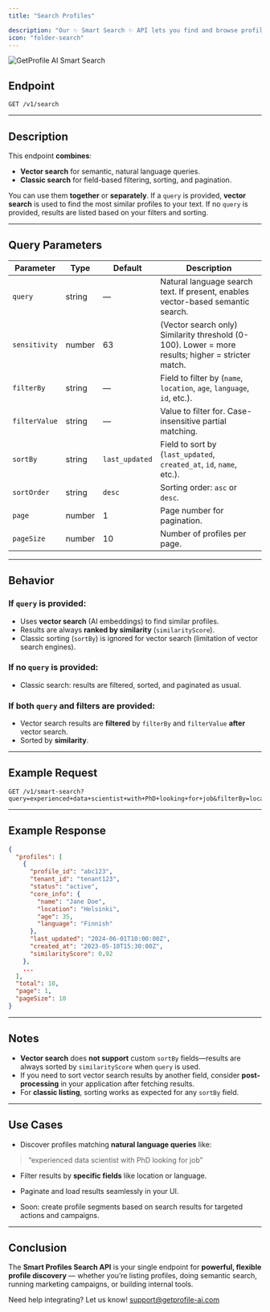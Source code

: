 ```yaml
---
title: "Search Profiles"

description: "Our ✨ Smart Search ✨ API lets you find and browse profiles using both semantic vector search and classic search features like filtering, sorting, and pagination—all in a single request."
icon: "folder-search"
---
```


![GetProfile AI Smart Search](/images/smart-search.png)

## Endpoint

```http
GET /v1/search
```

---

## Description

This endpoint **combines**:

- **Vector search** for semantic, natural language queries.
- **Classic search** for field-based filtering, sorting, and pagination.

You can use them **together** or **separately**. If a `query` is provided, **vector search** is used to find the most similar profiles to your text. If no `query` is provided, results are listed based on your filters and sorting.

---

## Query Parameters

| Parameter     | Type   | Default        | Description                                                                                       |
| ------------- | ------ | -------------- | ------------------------------------------------------------------------------------------------- |
| `query`       | string | —              | Natural language search text. If present, enables vector-based semantic search.                   |
| `sensitivity` | number | 63             | (Vector search only) Similarity threshold (0-100). Lower = more results; higher = stricter match. |
| `filterBy`    | string | —              | Field to filter by (`name`, `location`, `age`, `language`, `id`, etc.).                           |
| `filterValue` | string | —              | Value to filter for. Case-insensitive partial matching.                                           |
| `sortBy`      | string | `last_updated` | Field to sort by (`last_updated`, `created_at`, `id`, `name`, etc.).                              |
| `sortOrder`   | string | `desc`         | Sorting order: `asc` or `desc`.                                                                   |
| `page`        | number | 1              | Page number for pagination.                                                                       |
| `pageSize`    | number | 10             | Number of profiles per page.                                                                      |

---

## Behavior

### If `query` is provided:

- Uses **vector search** (AI embeddings) to find similar profiles.
- Results are always **ranked by similarity** (`similarityScore`).
- Classic sorting (`sortBy`) is ignored for vector search (limitation of vector search engines).

### If no `query` is provided:

- Classic search: results are filtered, sorted, and paginated as usual.

### If both `query` and filters are provided:

- Vector search results are **filtered** by `filterBy` and `filterValue` **after** vector search.
- Sorted by **similarity**.

---

## Example Request

```http
GET /v1/smart-search?query=experienced+data+scientist+with+PhD+looking+for+job&filterBy=location&filterValue=California&sortBy=last_updated&sortOrder=desc&page=1&pageSize=10
```

---

## Example Response

```json
{
  "profiles": [
    {
      "profile_id": "abc123",
      "tenant_id": "tenant123",
      "status": "active",
      "core_info": {
        "name": "Jane Doe",
        "location": "Helsinki",
        "age": 35,
        "language": "Finnish"
      },
      "last_updated": "2024-06-01T10:00:00Z",
      "created_at": "2023-05-10T15:30:00Z",
      "similarityScore": 0.92
    },
    ...
  ],
  "total": 10,
  "page": 1,
  "pageSize": 10
}
```

---

## Notes

- **Vector search** does **not support** custom `sortBy` fields—results are always sorted by `similarityScore` when `query` is used.
- If you need to sort vector search results by another field, consider **post-processing** in your application after fetching results.
- For **classic listing**, sorting works as expected for any `sortBy` field.

---

## Use Cases

- Discover profiles matching **natural language queries** like:

> “experienced data scientist with PhD looking for job”

- Filter results by **specific fields** like location or language.

- Paginate and load results seamlessly in your UI.

- Soon: create profile segments based on search results for targeted actions and campaigns.

---

## Conclusion

The **Smart Profiles Search API** is your single endpoint for **powerful, flexible profile discovery** — whether you’re listing profiles, doing semantic search, running marketing campaigns, or building internal tools.

Need help integrating? Let us know! [support@getprofile-ai.com](mailto:support@getprofile-ai.com)

